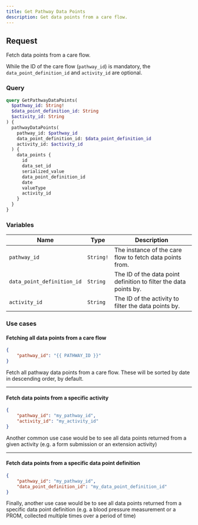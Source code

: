```yaml
---
title: Get Pathway Data Points
description: Get data points from a care flow.
---
```


## Request

Fetch data points from a care flow.

While the ID of the care flow (`pathway_id`) is mandatory, the `data_point_definition_id` and `activity_id` are optional.

### Query

```graphql
query GetPathwayDataPoints(
  $pathway_id: String!
  $data_point_definition_id: String
  $activity_id: String
) {
  pathwayDataPoints(
    pathway_id: $pathway_id
    data_point_definition_id: $data_point_definition_id
    activity_id: $activity_id
  ) {
    data_points {
      id
      data_set_id
      serialized_value
      data_point_definition_id
      date
      valueType
      activity_id
    }
  }
}
```

### Variables

| Name | Type | Description |
| ---- | ---- | ----------- |
| `pathway_id` | `String!` | The instance of the care flow to fetch data points from. |
| `data_point_definition_id` | `String` | The ID of the data point definition to filter the data points by. |
| `activity_id` | `String` | The ID of the activity to filter the data points by. |

### Use cases

#### Fetching all data points from a care flow
    
```json
{
    "pathway_id": "{{ PATHWAY_ID }}"
}
```

Fetch all pathway data points from a care flow. These will be sorted by date in descending order, by default.

---

#### Fetch data points from a specific activity


```json
{
    "pathway_id": "my_pathway_id",
    "activity_id": "my_activity_id"
}
```
Another common use case would be to see all data points returned from a given activity (e.g. a form submission or an extension activity)

---

#### Fetch data points from a specific data point definition


```json
{
    "pathway_id": "my_pathway_id",
    "data_point_definition_id": "my_data_point_definition_id"
}
```

Finally, another use case would be to see all data points returned from a specific data point definition (e.g. a blood pressure measurement or a PROM, collected multiple times over a period of time)


